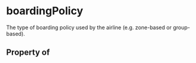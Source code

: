   

# boardingPolicy

The type of boarding policy used by the airline (e.g. zone-based or group-based).

## Property of



